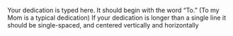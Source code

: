 Your dedication is typed here. It should begin with the word “To.”
(To my Mom is a typical dedication) If your dedication is longer than a single line it should be single-spaced, and centered vertically and horizontally
